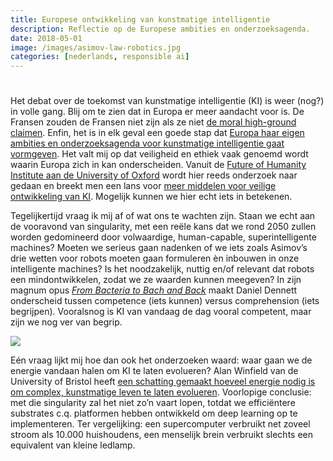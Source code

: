 ```yaml
---
title: Europese ontwikkeling van kunstmatige intelligentie
description: Reflectie op de Europese ambities en onderzoeksagenda.
date: 2018-05-01
image: /images/asimov-law-robotics.jpg
categories: [nederlands, responsible ai]
---
```


#
Het debat over de toekomst van kunstmatige intelligentie (KI) is weer (nog?) in volle gang. Blij om te zien dat in Europa er meer aandacht voor is. De Fransen zouden de Fransen niet zijn als ze niet [de moral high-ground claimen](http://het%20debat%20over%20de%20toekomst%20van%20ai%20is%20nog%20steeds%20in%20volle%20gang.%20blij%20om%20te%20zien%20dat%20in%20europa%20hier%20meer%20aandacht%20voor%20is.%20de%20fransen%20zouden%20de%20fransen%20niet%20zijn%20om%20niet%20de%20_moral%20highground_%20te%20claimen%20%28https//www.trouw.nl/opinie/europa-heeft-een-unique-selling-point-de-ethische-kijk-op-kunstmatige-intelligentie~a735de20/). Enfin, het is in elk geval een goede stap dat [Europa haar eigen ambities en onderzoeksagenda voor kunstmatige intelligentie gaat vormgeven](https://ec.europa.eu/commission/presscorner/detail/nl/IP_18_3362). Het valt mij op dat veiligheid en ethiek vaak genoemd wordt waarin Europa zich in kan onderscheiden. Vanuit de [Future of Humanity Institute aan de University of Oxford](https://www.fhi.ox.ac.uk/) wordt hier reeds onderzoek naar gedaan en breekt men een lans voor [meer middelen voor veilige ontwikkeling van KI](https://80000hours.org/problem-profiles/positively-shaping-artificial-intelligence/). Mogelijk kunnen we hier echt iets in betekenen.

::: {.grid}
::: {.g-col-8}
Tegelijkertijd vraag ik mij af of wat ons te wachten zijn. Staan we echt aan de vooravond van singularity, met een reële kans dat we rond 2050 zullen worden gedomineerd door volwaardige, human-capable, superintelligente machines? Moeten we serieus gaan nadenken of we iets zoals Asimov’s drie wetten voor robots moeten gaan formuleren èn inbouwen in onze intelligente machines? Is het noodzakelijk, nuttig en/of relevant dat robots een mindontwikkelen, zodat we ze waarden kunnen meegeven? In zijn magnum opus [_From Bacteria to Bach and Back_](https://www.goodreads.com/book/show/35167699-from-bacteria-to-bach-and-back) maakt Daniel Dennett onderscheid tussen competence (iets kunnen) versus comprehension (iets begrijpen). Vooralsnog is KI van vandaag de dag vooral competent, maar zijn we nog ver van begrip.
:::
::: {.g-col-4}
![](/images/asimov-law-robotics.jpg)
:::
:::

Eén vraag lijkt mij hoe dan ook het onderzoeken waard: waar gaan we de energie vandaan halen om KI te laten evolueren? Alan Winfield van de University of Bristol heeft [een schatting gemaakt hoeveel energie nodig is om complex, kunstmatige leven te laten evolueren](http://eprints.uwe.ac.uk/23446/1/Winfield_alife14_submission2.pdf). Voorlopige conclusie: met die singularity zal het niet zo’n vaart lopen, totdat we efficiëntere substrates c.q. platformen hebben ontwikkeld om deep learning op te implementeren. Ter vergelijking: een supercomputer verbruikt net zoveel stroom als 10.000 huishoudens, een menselijk brein verbruikt slechts een equivalent van kleine ledlamp.
